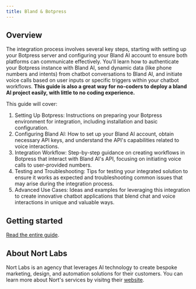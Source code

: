 ```yaml
---
title: Bland & Botpress
---
```


## Overview

The integration process involves several key steps, starting with setting up your Botpress server and configuring your Bland AI account to ensure both platforms can communicate effectively. You'll learn how to authenticate your Botpress instance with Bland AI, send dynamic data (like phone numbers and intents) from chatbot conversations to Bland AI, and initiate voice calls based on user inputs or specific triggers within your chatbot workflows. **This guide is also a great way for no-coders to deploy a bland AI project easily, with little to no coding experience.**

This guide will cover:

1. Setting Up Botpress: Instructions on preparing your Botpress environment for integration, including installation and basic configuration.
2. Configuring Bland AI: How to set up your Bland AI account, obtain necessary API keys, and understand the API's capabilities related to voice interactions.
3. Integration Workflow: Step-by-step guidance on creating workflows in Botpress that interact with Bland AI's API, focusing on initiating voice calls to user-provided numbers.
4. Testing and Troubleshooting: Tips for testing your integrated solution to ensure it works as expected and troubleshooting common issues that may arise during the integration process.
5. Advanced Use Cases: Ideas and examples for leveraging this integration to create innovative chatbot applications that blend chat and voice interactions in unique and valuable ways.

## Getting started

[Read the entire guide](https://docs.google.com/document/d/1zn-89jYvpS238bQvp0XEfdV-s_txVlJIHrfIFhpNcJ4).

## About Nort Labs

Nort Labs is an agency that leverages AI technology to create bespoke marketing, design, and automation solutions for their customers. You can learn more about Nort's services by visitng their [website](https://nortlabs.com/).
